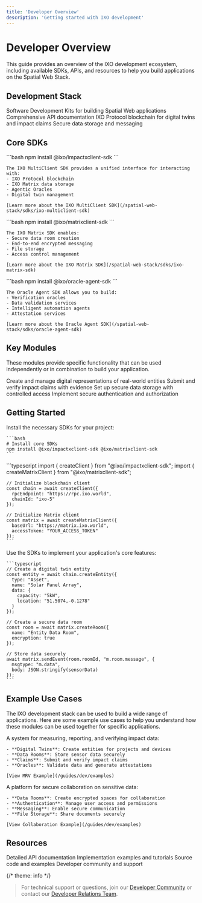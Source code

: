 ```yaml
---
title: 'Developer Overview'
description: 'Getting started with IXO development'
---
```


# Developer Overview

<Tip>
  This guide provides an overview of the IXO development ecosystem, including available SDKs, APIs, and resources to help you build applications on the Spatial Web Stack.
</Tip>

## Development Stack

<CardGroup>
  <Card title="IXO SDKs" icon="code" href="/spatial-web-stack/sdks/intro-sdks">
    Software Development Kits for building Spatial Web applications
  </Card>
  
  <Card title="API Reference" icon="book" href="/api-docs/introduction">
    Comprehensive API documentation
  </Card>
  
  <Card title="Blockchain" icon="cube" href="/articles/ixo-protocol">
    IXO Protocol blockchain for digital twins and impact claims
  </Card>
  
  <Card title="IXO Matrix" icon="database" href="/articles/ixo-matrix">
    Secure data storage and messaging
  </Card>
</CardGroup>

## Core SDKs

<AccordionGroup>
  <Accordion title="IXO MultiClient SDK" icon="network-wired">
    ```bash
    npm install @ixo/impactxclient-sdk
    ```
    
    The IXO MultiClient SDK provides a unified interface for interacting with:
    - IXO Protocol blockchain
    - IXO Matrix data storage
    - Agentic Oracles
    - Digital twin management
    
    [Learn more about the IXO MultiClient SDK](/spatial-web-stack/sdks/ixo-multiclient-sdk)
  </Accordion>
  
  <Accordion title="IXO Matrix SDK" icon="database">
    ```bash
    npm install @ixo/matrixclient-sdk
    ```
    
    The IXO Matrix SDK enables:
    - Secure data room creation
    - End-to-end encrypted messaging
    - File storage
    - Access control management
    
    [Learn more about the IXO Matrix SDK](/spatial-web-stack/sdks/ixo-matrix-sdk)
  </Accordion>
  
  <Accordion title="Oracle Agent SDK" icon="brain">
    ```bash
    npm install @ixo/oracle-agent-sdk
    ```
    
    The Oracle Agent SDK allows you to build:
    - Verification oracles
    - Data validation services
    - Intelligent automation agents
    - Attestation services
    
    [Learn more about the Oracle Agent SDK](/spatial-web-stack/sdks/oracle-agent-sdk)
  </Accordion>
</AccordionGroup>

## Key Modules

These modules provide specific functionality that can be used independently or in combination to build your application.

<CardGroup>
  <Card title="Digital Twins" icon="cube" href="/guides/dev/ixo-domains">
    Create and manage digital representations of real-world entities
  </Card>
  
  <Card title="Claims" icon="file-check" href="/guides/dev/ixo-claims">
    Submit and verify impact claims with evidence
  </Card>
  
  <Card title="Data Rooms" icon="vault" href="/articles/ixo-matrix">
    Set up secure data storage with controlled access
  </Card>
  
  <Card title="Authentication" icon="key" href="/guides/dev/authentication">
    Implement secure authentication and authorization
  </Card>
</CardGroup>

## Getting Started

<Steps>
  <Step title="Set Up Development Environment">
    Install the necessary SDKs for your project:
    
    ```bash
    # Install core SDKs
    npm install @ixo/impactxclient-sdk @ixo/matrixclient-sdk
    ```
  </Step>
  
  <Step title="Configure Clients">
    ```typescript
    import { createClient } from "@ixo/impactxclient-sdk";
    import { createMatrixClient } from "@ixo/matrixclient-sdk";
    
    // Initialize blockchain client
    const chain = await createClient({
      rpcEndpoint: "https://rpc.ixo.world",
      chainId: "ixo-5"
    });
    
    // Initialize Matrix client
    const matrix = await createMatrixClient({
      baseUrl: "https://matrix.ixo.world",
      accessToken: "YOUR_ACCESS_TOKEN"
    });
    ```
  </Step>
  
  <Step title="Implement Core Functionality">
    Use the SDKs to implement your application's core features:
    
    ```typescript
    // Create a digital twin entity
    const entity = await chain.createEntity({
      type: "Asset",
      name: "Solar Panel Array",
      data: {
        capacity: "5kW",
        location: "51.5074,-0.1278"
      }
    });
    
    // Create a secure data room
    const room = await matrix.createRoom({
      name: "Entity Data Room",
      encryption: true
    });
    
    // Store data securely
    await matrix.sendEvent(room.roomId, "m.room.message", {
      msgtype: "m.data",
      body: JSON.stringify(sensorData)
    });
    ```
  </Step>
</Steps>

## Example Use Cases

The IXO development stack can be used to build a wide range of applications. Here are some example use cases to help you understand how these modules can be used together for specific applications.

<AccordionGroup>
  <Accordion title="Digital MRV System" icon="chart-line">
    A system for measuring, reporting, and verifying impact data:
    
    - **Digital Twins**: Create entities for projects and devices
    - **Data Rooms**: Store sensor data securely
    - **Claims**: Submit and verify impact claims
    - **Oracles**: Validate data and generate attestations
    
    [View MRV Example](/guides/dev/examples)
  </Accordion>
  
  <Accordion title="Secure Collaboration Platform" icon="users">
    A platform for secure collaboration on sensitive data:
    
    - **Data Rooms**: Create encrypted spaces for collaboration
    - **Authentication**: Manage user access and permissions
    - **Messaging**: Enable secure communication
    - **File Storage**: Share documents securely
    
    [View Collaboration Example](/guides/dev/examples)
  </Accordion>
</AccordionGroup>

## Resources

<CardGroup>
  <Card title="API Reference" icon="book" href="/api-docs/introduction">
    Detailed API documentation
  </Card>
  
  <Card title="Examples" icon="lightbulb" href="/guides/dev/examples">
    Implementation examples and tutorials
  </Card>
  
  <Card title="GitHub" icon="github" href="https://github.com/ixofoundation">
    Source code and examples
  </Card>
  
  <Card title="Community" icon="users" href="https://ixofoundation.slack.com/archives/C04UERAUHQT">
    Developer community and support
  </Card>
</CardGroup>

{/* theme: info */}
> For technical support or questions, join our [Developer Community](https://ixofoundation.slack.com/archives/C04UERAUHQT) or contact our [Developer Relations Team](mailto:assistant@ixo.world).